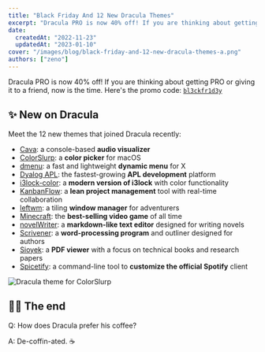 ```yaml
---
title: "Black Friday And 12 New Dracula Themes"
excerpt: "Dracula PRO is now 40% off! If you are thinking about getting PRO or giving it to a friend, now is the time."
date:
  createdAt: "2022-11-23"
  updatedAt: "2023-01-10"
cover: "/images/blog/black-friday-and-12-new-dracula-themes-a.png"
authors: ["zeno"]
---
```


Dracula PRO is now 40% off! If you are thinking about getting PRO or giving it to a friend, now is the time. Here's the promo code: [`bl3ckfr1d3y`](https://store.draculatheme.com/l/dracula-pro/bl3ckfr1d3y)

## ✨ New on Dracula

Meet the 12 new themes that joined Dracula recently:

- [Cava](/cava): a console-based **audio visualizer**
- [ColorSlurp](/color-slurp): a **color picker** for macOS
- [dmenu](/dmenu): a fast and lightweight **dynamic menu** for X
- [Dyalog APL](/dyalog): the fastest-growing **APL development** platform
- [i3lock-color](/i3lock-color): a **modern version of i3lock** with color functionality
- [KanbanFlow](/kanbanflow): a **lean project management** tool with real-time collaboration
- [leftwm](/leftwm): a tiling **window manager** for adventurers
- [Minecraft](/minecraft): the **best-selling video game** of all time
- [novelWriter](/novel-writer): a **markdown-like text editor** designed for writing novels
- [Scrivener](/scrivener): a **word-processing program** and outliner designed for authors
- [Sioyek](/sioyek): a **PDF viewer** with a focus on technical books and research papers
- [Spicetify](/spicetify): a command-line tool to **customize the official Spotify** client

![Dracula theme for ColorSlurp](/images/blog/black-friday-and-12-new-dracula-themes-a.png)

## 👋🏻 The end

Q: How does Dracula prefer his coffee?

A: De-coffin-ated. ☕
